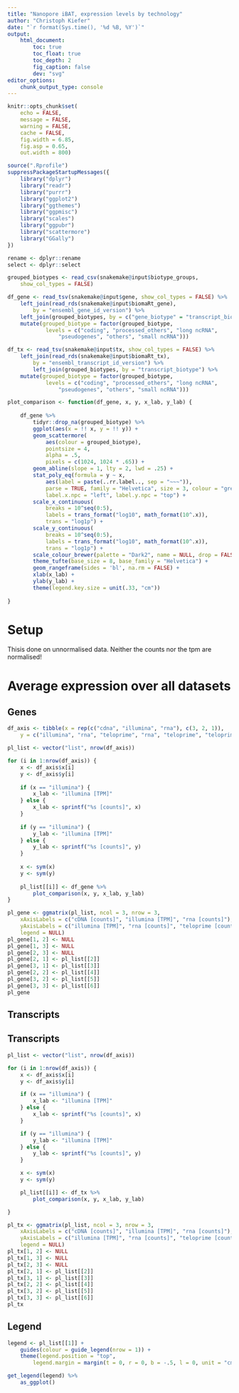 ```yaml
---
title: "Nanopore iBAT, expression levels by technology"
author: "Christoph Kiefer"
date: "`r format(Sys.time(), '%d %B, %Y')`"
output:
    html_document:
        toc: true
        toc_float: true
        toc_depth: 2
        fig_caption: false
        dev: "svg"
editor_options:
    chunk_output_type: console
---
```


```r
knitr::opts_chunk$set(
    echo = FALSE,
    message = FALSE,
    warning = FALSE,
    cache = FALSE,
    fig.width = 6.85,
    fig.asp = 0.65,
    out.width = 800)
```

```r
source(".Rprofile")
suppressPackageStartupMessages({
    library("dplyr")
    library("readr")
    library("purrr")
    library("ggplot2")
    library("ggthemes")
    library("ggpmisc")
    library("scales")
    library("ggpubr")
    library("scattermore")
    library("GGally")
})

rename <- dplyr::rename
select <- dplyr::select
```

```r
grouped_biotypes <- read_csv(snakemake@input$biotype_groups,
    show_col_types = FALSE)

df_gene <- read_tsv(snakemake@input$gene, show_col_types = FALSE) %>% 
    left_join(read_rds(snakemake@input$biomaRt_gene),
        by = "ensembl_gene_id_version") %>% 
    left_join(grouped_biotypes, by = c("gene_biotype" = "transcript_biotype")) %>% 
    mutate(grouped_biotype = factor(grouped_biotype, 
            levels = c("coding", "processed_others", "long ncRNA",
                "pseudogenes", "others", "small ncRNA")))

df_tx <- read_tsv(snakemake@input$tx, show_col_types = FALSE) %>% 
    left_join(read_rds(snakemake@input$biomaRt_tx),
        by = "ensembl_transcript_id_version") %>% 
        left_join(grouped_biotypes, by = "transcript_biotype") %>% 
    mutate(grouped_biotype = factor(grouped_biotype, 
            levels = c("coding", "processed_others", "long ncRNA",
                "pseudogenes", "others", "small ncRNA")))
```


```r
plot_comparison <- function(df_gene, x, y, x_lab, y_lab) {
    
    df_gene %>% 
        tidyr::drop_na(grouped_biotype) %>% 
        ggplot(aes(x = !! x, y = !! y)) +
        geom_scattermore(
            aes(colour = grouped_biotype),
            pointsize = 4,
            alpha = .5,
            pixels = c(1024, 1024 * .65)) +
        geom_abline(slope = 1, lty = 2, lwd = .25) +
        stat_poly_eq(formula = y ~ x,
            aes(label = paste(..rr.label.., sep = "~~~")),
            parse = TRUE, family = "Helvetica", size = 3, colour = "grey30",
            label.x.npc = "left", label.y.npc = "top") +
        scale_x_continuous(
            breaks = 10^seq(0:5),
            labels = trans_format("log10", math_format(10^.x)),
            trans = "log1p") +
        scale_y_continuous(
            breaks = 10^seq(0:5),
            labels = trans_format("log10", math_format(10^.x)),
            trans = "log1p") +
        scale_colour_brewer(palette = "Dark2", name = NULL, drop = FALSE) +
        theme_tufte(base_size = 8, base_family = "Helvetica") +
        geom_rangeframe(sides = 'bl', na.rm = FALSE) +
        xlab(x_lab) +
        ylab(y_lab) +
        theme(legend.key.size = unit(.33, "cm"))
    
}
```


# Setup

Thisis done on unnormalised data. Neither the counts nor the tpm are normalised!

# Average expression over all datasets

## Genes
```r
df_axis <- tibble(x = rep(c("cdna", "illumina", "rna"), c(3, 2, 1)),
    y = c("illumina", "rna", "teloprime", "rna", "teloprime", "teloprime"))

pl_list <- vector("list", nrow(df_axis))

for (i in 1:nrow(df_axis)) {
    x <- df_axis$x[i]
    y <- df_axis$y[i]
    
    if (x == "illumina") {
        x_lab <- "illumina [TPM]"
    } else {
        x_lab <- sprintf("%s [counts]", x)
    }
    
    if (y == "illumina") {
        y_lab <- "illumina [TPM]"
    } else {
        y_lab <- sprintf("%s [counts]", y)
    }
    
    x <- sym(x)
    y <- sym(y)
    
    pl_list[[i]] <- df_gene %>% 
        plot_comparison(x, y, x_lab, y_lab)
}

pl_gene <- ggmatrix(pl_list, ncol = 3, nrow = 3,
    xAxisLabels = c("cDNA [counts]", "illumina [TPM]", "rna [counts]"),
    yAxisLabels = c("illumina [TPM]", "rna [counts]", "teloprime [counts]"),
    legend = NULL)
pl_gene[1, 2] <- NULL
pl_gene[1, 3] <- NULL
pl_gene[2, 3] <- NULL
pl_gene[2, 1] <- pl_list[[2]]
pl_gene[3, 1] <- pl_list[[3]]
pl_gene[2, 2] <- pl_list[[4]]
pl_gene[3, 2] <- pl_list[[5]]
pl_gene[3, 3] <- pl_list[[6]]
pl_gene
```

## Transcripts

## Transcripts

```r
pl_list <- vector("list", nrow(df_axis))

for (i in 1:nrow(df_axis)) {
    x <- df_axis$x[i]
    y <- df_axis$y[i]

    if (x == "illumina") {
        x_lab <- "illumina [TPM]"
    } else {
        x_lab <- sprintf("%s [counts]", x)
    }

    if (y == "illumina") {
        y_lab <- "illumina [TPM]"
    } else {
        y_lab <- sprintf("%s [counts]", y)
    }

    x <- sym(x)
    y <- sym(y)

    pl_list[[i]] <- df_tx %>%
        plot_comparison(x, y, x_lab, y_lab)

}

pl_tx <- ggmatrix(pl_list, ncol = 3, nrow = 3,
    xAxisLabels = c("cDNA [counts]", "illumina [TPM]", "rna [counts]"),
    yAxisLabels = c("illumina [TPM]", "rna [counts]", "teloprime [counts]"),
    legend = NULL)
pl_tx[1, 2] <- NULL
pl_tx[1, 3] <- NULL
pl_tx[2, 3] <- NULL
pl_tx[2, 1] <- pl_list[[2]]
pl_tx[3, 1] <- pl_list[[3]]
pl_tx[2, 2] <- pl_list[[4]]
pl_tx[3, 2] <- pl_list[[5]]
pl_tx[3, 3] <- pl_list[[6]]
pl_tx
```

## Legend

```r
legend <- pl_list[[1]] +
    guides(colour = guide_legend(nrow = 1)) +
    theme(legend.position = "top",
        legend.margin = margin(t = 0, r = 0, b = -.5, l = 0, unit = "cm"))

get_legend(legend) %>%
    as_ggplot()
```
